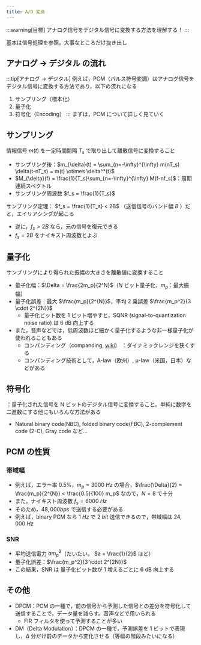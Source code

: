 ```yaml
---
title: A/D 変換
---
```


:::warning[目標]
アナログ信号をデジタル信号に変換する方法を理解する！
:::

基本は信号処理を参照。大事なところだけ抜き出し

## アナログ → デジタル の流れ
:::tip[アナログ → デジタル]
例えば，PCM（パルス符号変調）はアナログ信号をデジタル信号に変換する方法であり，以下の流れになる
1. サンプリング（標本化）
2. 量子化
3. 符号化（Encoding）
:::
まずは，PCM について詳しく見ていく

## サンプリング
情報信号 $m(t)$ を一定時間間隔 $T_s$ で取り出して離散信号に変換すること
- サンプリング後：$m_{\delta}(t) = \sum_{n=-\infty}^{\infty} m(nT_s) \delta(t-nT_s) = m(t) \otimes \delta^*(t)$
- $M_{\delta}(f) = \frac{1}{T_s}\sum_{n=-\infty}^{\infty} M(f-nf_s)$：周期連続スペクトル
- サンプリング周波数 $f_s = \frac{1}{T_s}$

サンプリング定理： $f_s = \frac{1}{T_s} < 2B$ （送信信号のバンド幅 $B$ ）だと，エイリアシングが起こる
- 逆に，$f_s > 2B$ なら，元の信号を復元できる
- $f_s = 2B$ をナイキスト周波数とよぶ

## 量子化
サンプリングにより得られた振幅の大きさを離散値に変換すること
- 量子化幅：$\Delta = \frac{2m_p}{2^N}$（$N$ ビット量子化，$m_p$：最大振幅）
- 量子化誤差：最大 $\frac{m_p}{2^{N}}$，平均 2 乗誤差 $\frac{m_p^2}{3 \cdot 2^{2N}}$
    - 量子化ビット数を 1 ビット増やすと，SQNR (signal-to-quantization noise ratio) は 6 dB 向上する
- また，音声などでは，低周波数ほど細かく量子化するような非一様量子化が使われることもある    
    - コンパンディング（companding, [wiki](https://ja.wikipedia.org/wiki/%E3%82%B3%E3%83%B3%E3%83%91%E3%83%B3%E3%83%87%E3%82%A3%E3%83%B3%E3%82%B0)）
    ：ダイナミックレンジを狭くする
    - コンパンディング技術として，A-law（欧州）, μ-law（米国，日本）などがある

## 符号化
：量子化された信号を N ビットのデジタル信号に変換すること。単純に数字を二進数にする他にもいろんな方法がある
- Natural binary code(NBC), folded binary code(FBC), 2-complement code (2-C), Gray code など…

## PCM の性質
### 帯域幅
- 例えば，エラー率 0.5%，$m_p = 3000~Hz$ の場合，$\frac{\Delta}{2} = \frac{m_p}{2^{N}} < \frac{0.5}{100} m_p$ なので，$N = 8$ で十分
- また，ナイキスト周波数 $f_s = 6000~Hz$
- そのため，$48,000 bps$ で送信する必要がある
- 例えば，binary PCM なら $1~Hz$ で $2~bit$ 送信できるので，帯域幅は $24,000~Hz$

### SNR
- 平均送信電力 $a m_p^2$（だいたい， $a = \frac{1}{2}$ ほど）
- 量子化誤差：$\frac{m_p^2}{3 \cdot 2^{2N}}$
- この結果，SNR は 量子化ビット数が 1 増えるごとに 6 dB 向上する

## その他
- DPCM：PCM の一種で，前の信号から予測した信号との差分を符号化して送信することで，データ量を減らす。音声などで用いられる
    - FIR フィルタを使って予測することが多い
- DM（Delta Modulation）：DPCM の一種で，予測誤差を 1 ビットで表現し，$\Delta$ 分だけ前のデータから変化させる（等幅の階段みたいになる）